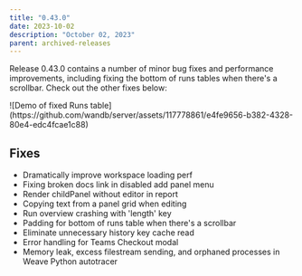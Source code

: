 ```yaml
---
title: "0.43.0"
date: 2023-10-02
description: "October 02, 2023"
parent: archived-releases
---
```



<Danger>
<Text/>
</Danger>

Release 0.43.0 contains a number of minor bug fixes and performance improvements, including fixing the bottom of runs tables when there's a scrollbar. Check out the other fixes below: 

<Frame>
![Demo of fixed Runs table](https://github.com/wandb/server/assets/117778861/e4fe9656-b382-4328-80e4-edc4fcae1c88)
</Frame>

## Fixes

 - Dramatically improve workspace loading perf
 - Fixing broken docs link in disabled add panel menu
 - Render childPanel without editor in report
 - Copying text from a panel grid when editing
 - Run overview crashing with 'length' key
 - Padding for bottom of runs table when there's a scrollbar
 - Eliminate unnecessary history key cache read
 - Error handling for Teams Checkout modal
 - Memory leak, excess filestream sending, and orphaned processes in Weave Python autotracer
